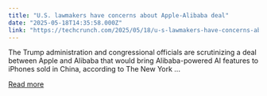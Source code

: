 ```yaml
---
title: "U.S. lawmakers have concerns about Apple-Alibaba deal"
date: "2025-05-18T14:35:58.000Z"
link: "https://techcrunch.com/2025/05/18/u-s-lawmakers-have-concerns-about-apple-alibaba-deal/"
---
```


The Trump administration and congressional officials are scrutinizing a deal between Apple and Alibaba that would bring Alibaba-powered AI features to iPhones sold in China, according to The New York ...

[Read more](https://techcrunch.com/2025/05/18/u-s-lawmakers-have-concerns-about-apple-alibaba-deal/)
